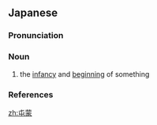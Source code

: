 ==Japanese==
{{ja-kanjitab|ちゅん|もう|yomi=o}}

===Pronunciation===
{{ja-pron|yomi=o|ちゅんもう|acc=0|acc_ref=DJR}}

===Noun===
{{ja-noun|ちゅんもう}}

# the [[infancy]] and [[beginning]] of something

===References===
<references/>

[[zh:屯蒙]]